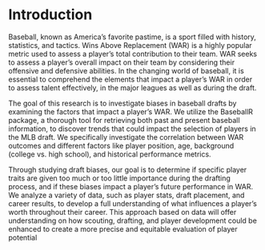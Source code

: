 # Introduction
Baseball, known as America's favorite pastime, is a sport filled with history, statistics, and tactics. Wins Above Replacement (WAR) is a highly popular metric used to assess a player's total contribution to their team. WAR seeks to assess a player's overall impact on their team by considering their offensive and defensive abilities. In the changing world of baseball, it is essential to comprehend the elements that impact a player's WAR in order to assess talent effectively, in the major leagues as well as during the draft.

The goal of this research is to investigate biases in baseball drafts by examining the factors that impact a player's WAR. We utilize the BaseballR package, a thorough tool for retrieving both past and present baseball information, to discover trends that could impact the selection of players in the MLB draft. We specifically investigate the correlation between WAR outcomes and different factors like player position, age, background (college vs. high school), and historical performance metrics.

Through studying draft biases, our goal is to determine if specific player traits are given too much or too little importance during the drafting process, and if these biases impact a player's future performance in WAR. We analyze a variety of data, such as player stats, draft placement, and career results, to develop a full understanding of what influences a player's worth throughout their career. This approach based on data will offer understanding on how scouting, drafting, and player development could be enhanced to create a more precise and equitable evaluation of player potential
